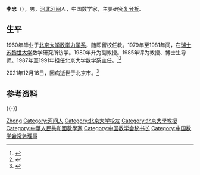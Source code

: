 {{Otheruses|other=名为李忠的其他人物|李忠}}
{{Infobox person
| name        = 李忠
| birth_date  = 1936年8月
| birth_place = [[中国|中国]][[河北|河北]][[河间市|河间]]
| death date = {{death date and age|2021|12|16|1936|8}}
| death place = 中国北京市
| education   = [[北京大学数学力学系|北京大学数学力学系]]本科
| occupation  = 数学家
| spouse      = 
| parents     = 
| awards      = 
}}
'''李忠'''（{{bd|1936年|8月|2021年|12月16日|catIdx=Li}}），男，[[河北|河北]][[河间市|河间]]人，中国数学家，主要研究[[复分析|复分析]]。

== 生平 ==
1960年毕业于[[北京大学数学力学系|北京大学数学力学系]]，随即留校任教。1979年至1981年间，在[[瑞士|瑞士]][[苏黎世大学|苏黎世大学]]数学研究所访学。1980年升为副教授。1985年评为教授、博士生导师。1987年至1991年担任北京大学数学系主任。<ref>{{cite book|editor=国家自然科学奖励委员会办公室|title=1989年国家自然科学奖获奖项目简介|date=1990-11|publisher=冶金工业出版社|location=北京|isbn=7-5024-0829-0|pages=52}}</ref><ref>{{cite news|title=北大110年前行与回望：中国现代数学事业标志与缩影|url=http://www.chsi.com.cn/jyzx/200804/20080421/5586026.html|accessdate=2017-03-02|work=新浪新闻中心|date=2008-04-21}}</ref>

2021年12月16日，因病逝世于北京市。<ref>{{Cite news |url=https://mp.weixin.qq.com/s/CDEz1KxyTzwUSOOoUxCcGg |title=深切悼念北京大学数学系原主任李忠教授 |work=北京大学数学科学学院 |date=2021-12-18 |accessdate=2021-12-18 |archive-date=2021-12-18 |archive-url=https://web.archive.org/web/20211218153312/https://mp.weixin.qq.com/s/CDEz1KxyTzwUSOOoUxCcGg |dead-url=no }}</ref>

== 参考资料 ==
{{reflist}}

{{-}}
{{start box}}
{{s-edu}}
{{s-before|[[邓东皋|邓东皋]]}}
{{s-title|[[北京大学数学系|北京大学数学系]]主任|1987年－1991年}}
{{s-after|[[应隆安|应隆安]]}}
{{end box}}

{{Navboxes 
| title  = 李忠在[[中国数学会|中国数学会]]的职务
| list1  =
{{中国数学会第五届理事会}}
{{中国数学会第六届理事会}}
}}

{{Authority control}}
{{DEFAULTSORT:Li李}}
[[Category:李姓|Zhong]]
[[Category:河间人|Category:河间人]]
[[Category:北京大学校友|Category:北京大学校友]]
[[Category:北京大學教授|Category:北京大學教授]]
[[Category:中華人民共和國數學家|Category:中華人民共和國數學家]]
[[Category:中国数学会秘书长|Category:中国数学会秘书长]]
[[Category:中国数学会常务理事|Category:中国数学会常务理事]]